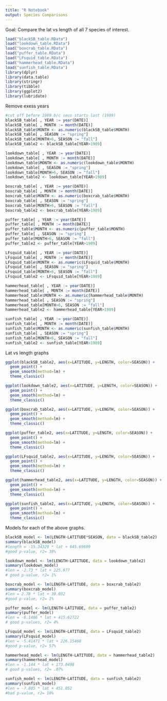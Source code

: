 ```yaml
---
title: "R Notebook"
output: Species Comparisons
---
```


Goal: Compare the lat vs length of all 7 species of interest.

```r
load("blackSB_table.RData")
load("lookdown_table.RData")
load("boxcrab_table.RData")
load("puffer_table.RData")
load("LFsquid_table.RData")
load("hammerhead_table.RData")
load("sunfish_table.RData")
library(dplyr)
library(data.table)
library(stringr)
library(tibble)
library(ggplot2)
library(lubridate)
```

Remove exess years
```r
#cut off before 1989 b/c seus starts last (1989)
blackSB_table[ , YEAR := year(DATE)]
blackSB_table[ , MONTH := month(DATE)]
blackSB_table$MONTH <- as.numeric(blackSB_table$MONTH)
blackSB_table[ , SEASON := "spring"]
blackSB_table[MONTH>6, SEASON := "fall"]
blackSB_table2 <- blackSB_table[YEAR>1989]

lookdown_table[ , YEAR := year(DATE)]
lookdown_table[ , MONTH := month(DATE)]
lookdown_table$MONTH <- as.numeric(lookdown_table$MONTH)
lookdown_table[ , SEASON := "spring"]
lookdown_table[MONTH>6, SEASON := "fall"]
lookdown_table2 <- lookdown_table[YEAR>1989]

boxcrab_table[ , YEAR := year(DATE)]
boxcrab_table[ , MONTH := month(DATE)]
boxcrab_table$MONTH <- as.numeric(boxcrab_table$MONTH)
boxcrab_table[ , SEASON := "spring"]
boxcrab_table[MONTH>6, SEASON := "fall"]
boxcrab_table2 <- boxcrab_table[YEAR>1989]

puffer_table[ , YEAR := year(DATE)]
puffer_table[ , MONTH := month(DATE)]
puffer_table$MONTH <- as.numeric(puffer_table$MONTH)
puffer_table[ , SEASON := "spring"]
puffer_table[MONTH>6, SEASON := "fall"]
puffer_table2 <- puffer_table[YEAR>1989]

LFsquid_table[ , YEAR := year(DATE)]
LFsquid_table[ , MONTH := month(DATE)]
LFsquid_table$MONTH <- as.numeric(LFsquid_table$MONTH)
LFsquid_table[ , SEASON := "spring"]
LFsquid_table[MONTH>6, SEASON := "fall"]
LFsquid_table2 <- LFsquid_table[YEAR>1989]

hammerhead_table[ , YEAR := year(DATE)]
hammerhead_table[ , MONTH := month(DATE)]
hammerhead_table$MONTH <- as.numeric(hammerhead_table$MONTH)
hammerhead_table[ , SEASON := "spring"]
hammerhead_table[MONTH>6, SEASON := "fall"]
hammerhead_table2 <- hammerhead_table[YEAR>1989]

sunfish_table[ , YEAR := year(DATE)]
sunfish_table[ , MONTH := month(DATE)]
sunfish_table$MONTH <- as.numeric(sunfish_table$MONTH)
sunfish_table[ , SEASON := "spring"]
sunfish_table[MONTH>6, SEASON := "fall"]
sunfish_table2 <- sunfish_table[YEAR>1989]
```

Lat vs length graphs
```r
ggplot(blackSB_table2, aes(x=LATITUDE, y=LENGTH, color=SEASON)) +
  geom_point() +
  geom_smooth(method=lm) +
  theme_classic()

ggplot(lookdown_table2, aes(x=LATITUDE, y=LENGTH, color=SEASON)) +
  geom_point() +
  geom_smooth(method=lm) +
  theme_classic()

ggplot(boxcrab_table2, aes(x=LATITUDE, y=LENGTH, color=SEASON)) +
  geom_point() +
  geom_smooth(method=lm) +
  theme_classic()

ggplot(puffer_table2, aes(x=LATITUDE, y=LENGTH, color=SEASON)) +
  geom_point() +
  geom_smooth(method=lm) +
  theme_classic()

ggplot(LFsquid_table2, aes(x=LATITUDE, y=LENGTH, color=SEASON)) +
  geom_point() +
  geom_smooth(method=lm) +
  theme_classic()

ggplot(hammerhead_table2, aes(x=LATITUDE, y=LENGTH, color=SEASON)) +
  geom_point() +
  geom_smooth(method=lm) +
  theme_classic()

ggplot(sunfish_table2, aes(x=LATITUDE, y=LENGTH, color=SEASON)) +
  geom_point() +
  geom_smooth(method=lm) +
  theme_classic()
```

Models for each of the above graphs.
```r
blackSB_model <- lm(LENGTH~LATITUDE*SEASON, data = blackSB_table2)
summary(blackSB_model)
#length = -15.34329 * lat + 645.69699
#good p-value, r2= 38%

lookdown_model <- lm(LENGTH~LATITUDE, data = lookdown_table2)
summary(lookdown_model)
#len = -2.73 * lat + 225.977 
# good p-value, r2= 1%

boxcrab_model <- lm(LENGTH~LATITUDE, data = boxcrab_table2)
summary(boxcrab_model)
#len = 2.78 * lat + 39.032
#good p-value, r2= 1%

puffer_model <- lm(LENGTH~LATITUDE, data = puffer_table2)
summary(puffer_model)
#len = -8.1466 * lat + 415.62722
# good p-values, r2= 4%

LFsquid_model <- lm(LENGTH~LATITUDE, data = LFsquid_table2)
summary(LFsquid_model)
#len = -5.41471 * lat + 226.15468
#good p-value, r2= 57%

hammerhead_model <- lm(LENGTH~LATITUDE, data = hammerhead_table2)
summary(hammerhead_model)
#len = -1.144 * lat + 173.0498
# good p-values, r2= .07%

sunfish_model <- lm(LENGTH~LATITUDE, data = sunfish_table2)
summary(sunfish_model)
#len = -7.805 * lat + 451.052
#bad p-value, r2= 10%
```

